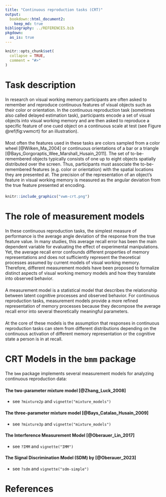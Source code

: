 ```yaml
---
title: "Continuous reproduction tasks (CRT)"
output: 
  bookdown::html_document2:
    keep_md: true
bibliography: ../REFERENCES.bib
pkgdown:
  as_is: true
---
```


```{=html}
<style type="text/css">
  div.main-container {
    max-width: 800px !important;
  }
  
  p {
    margin-top: 1.5em ;
    margin-bottom: 1.5em ;
  }
</style>
```
```r
knitr::opts_chunk$set(
  collapse = TRUE,
  comment = "#>"
)
```

# Task description

In research on visual working memory participants are often asked to remember and reproduce continuous features of visual objects such as their color or orientation. In the continuous reproduction task (sometimes also called delayed estimation task), participants encode a set of visual objects into visual working memory and are then asked to reproduce a specific feature of one cued object on a continuous scale at test (see Figure \@ref(fig:vwmcrt) for an illustration). 

Most often the features used in these tasks are colors sampled from a color wheel [@Wilken_Ma_2004] or continuous orientations of a bar or a triangle [@Bays_Gorgoraptis_Wee_Marshall_Husain_2011]. The set of to-be-remembered objects typically consists of one up to eight objects spatially distributed over the screen. Thus, participants must associate the to-be-remembered features (e.g. color or orientation) with the spatial locations they are presented at. The precision of the representation of an object’s feature in visual working memory is measured as the angular deviation from the true feature presented at encoding.

```r
knitr::include_graphics("vwm-crt.png")
```

# The role of measurement models

In these continuous reproduction tasks, the simplest measure of performance is the average angle deviation of the response from the true feature value. In many studies, this average recall error has been the main dependent variable for evaluating the effect of experimental manipulations. Yet, the average recall error confounds different properties of memory representations and does not sufficiently represent the theoretical processes assumed by current models of visual working memory. Therefore, different measurement models have been proposed to formalize distinct aspects of visual working memory models and how they translate into observed behavior.

A measurement model is a statistical model that describes the relationship between latent cognitive processes and observed behavior. For continuous reproduction tasks, measurement models provide a more refined representation of memory processes because they decompose the average recall error into several theoretically meaningful parameters.

At the core of these models is the assumption that responses in continuous reproduction tasks can stem from different distributions depending on the continuous activation of different memory representation or the cognitive state a person is in at recall.

# CRT Models in the `bmm` package

The `bmm` package implements several measurement models for analyzing continuous reproduction data:

#### The two-parameter mixture model [@Zhang_Luck_2008] {.unnumbered}

  - see `?mixture2p` and `vignette("mixture_models")`

#### The three-parameter mixture model [@Bays_Catalao_Husain_2009] {.unnumbered}

  - see `?mixture3p` and `vignette("mixture_models")`
 
#### The Interference Measurement Model [@Oberauer_Lin_2017]  {.unnumbered}

  - see `?IMM` and `vignette("IMM")`
 
#### The Signal Discrimination Model (SDM) by [@Oberauer_2023]  {.unnumbered}

  - see `?sdm` and `vignette("sdm-simple")`
    
    
# References

